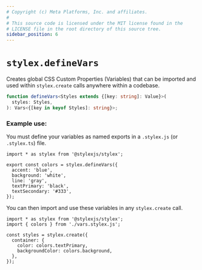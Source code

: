 ```yaml
---
# Copyright (c) Meta Platforms, Inc. and affiliates.
#
# This source code is licensed under the MIT license found in the
# LICENSE file in the root directory of this source tree.
sidebar_position: 6
---
```


# `stylex.defineVars`

Creates global CSS Custom Properties (Variables) that can be imported and used
within `stylex.create` calls anywhere within a codebase.

```ts
function defineVars<Styles extends {[key: string]: Value}>(
  styles: Styles,
): Vars<{[key in keyof Styles]: string}>;
```

### Example use:

You must define your variables as named exports in a `.stylex.js` (or
`.stylex.ts`) file.

```tsx title="vars.stylex.js"
import * as stylex from '@stylexjs/stylex';

export const colors = stylex.defineVars({
  accent: 'blue',
  background: 'white',
  line: 'gray',
  textPrimary: 'black',
  textSecondary: '#333',
});
```

You can then import and use these variables in any `stylex.create` call.

```tsx
import * as stylex from '@stylexjs/stylex';
import { colors } from './vars.stylex.js';

const styles = stylex.create({
  container: {
    color: colors.textPrimary,
    backgroundColor: colors.background,
  },
});
```

